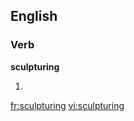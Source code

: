 
==English==

===Verb===
'''sculpturing'''

# {{present participle of|[[sculpture]]}}

[[fr:sculpturing]]
[[vi:sculpturing]]